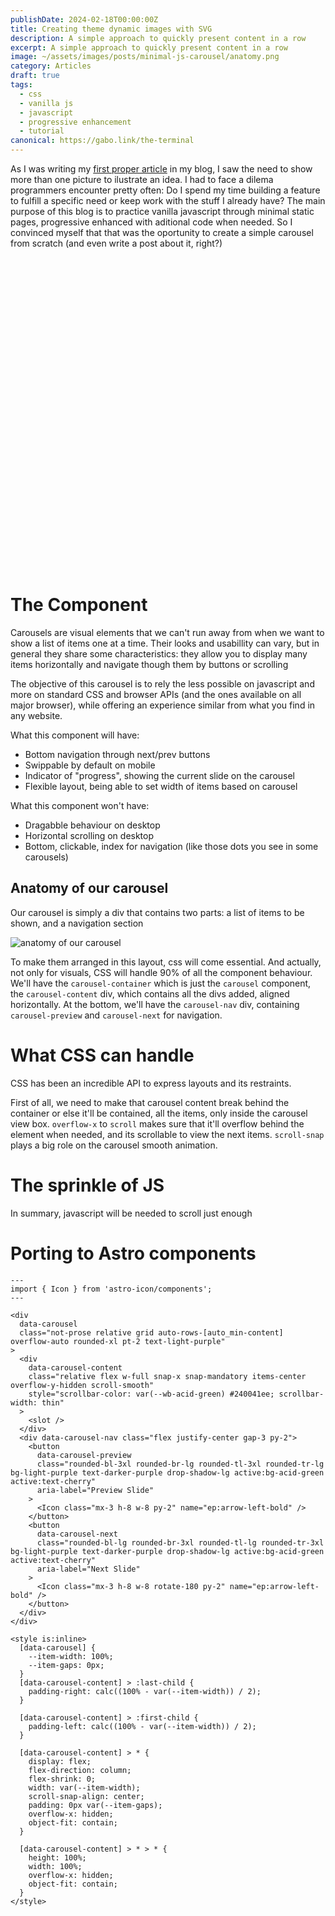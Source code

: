 ```yaml
---
publishDate: 2024-02-18T00:00:00Z
title: Creating theme dynamic images with SVG
description: A simple approach to quickly present content in a row
excerpt: A simple approach to quickly present content in a row
image: ~/assets/images/posts/minimal-js-carousel/anatomy.png
category: Articles
draft: true
tags:
  - css
  - vanilla js
  - javascript
  - progressive enhancement
  - tutorial
canonical: https://gabo.link/the-terminal
---
```


As I was writing my [first proper article](/the-terminal) in my blog, I saw the need to show more than one picture to ilustrate an idea. I had to face a dilema programmers encounter pretty often: Do I spend my time building a feature to fulfill a specific need or keep work with the stuff I already have? The main purpose of this blog is to practice vanilla javascript through minimal static pages, progressive enhanced with aditional code when needed. So I convinced myself that that was the oportunity to create a simple carousel from scratch (and even write a post about it, right?)

<div class="mb-10">
  <p
    class="codepen"
    data-height="500"
    data-theme-id="dark"
    data-default-tab="result"
    data-slug-hash="vYPGWXQ"
    data-user="gb_gabo"
    style="height: 500px; box-sizing: border-box;"
  >
    <span></span>
  </p>
  <script async src="https://cpwebassets.codepen.io/assets/embed/ei.js"></script>
</div>

# The Component

Carousels are visual elements that we can't run away from when we want to show a list of items one at a time. Their looks and usabillity can vary, but in general they share some characteristics: they allow you to display many items horizontally and navigate though them by buttons or scrolling

The objective of this carousel is to rely the less possible on javascript and more on standard CSS and browser APIs (and the ones available on all major browser), while offering an experience similar from what you find in any website.

What this component will have:

- Bottom navigation through next/prev buttons
- Swippable by default on mobile
- Indicator of "progress", showing the current slide on the carousel
- Flexible layout, being able to set width of items based on carousel

What this component won't have:

- Dragabble behaviour on desktop
- Horizontal scrolling on desktop
- Bottom, clickable, index for navigation (like those dots you see in some carousels)

## Anatomy of our carousel

Our carousel is simply a div that contains two parts: a list of items to be shown, and a navigation section

![anatomy of our carousel](~/assets/images/posts/minimal-js-carousel/anatomy-2.png)

To make them arranged in this layout, css will come essential. And actually, not only for visuals, CSS will handle 90% of all the component behaviour. We'll have the `carousel-container` which is just the `carousel` component, the `carousel-content` div, which contains all the divs added, aligned horizontally. At the bottom, we'll have the `carousel-nav` div, containing `carousel-preview` and `carousel-next` for navigation.

# What CSS can handle

CSS has been an incredible API to express layouts and its restraints.

First of all, we need to make that carousel content break behind the container or else it'll be contained, all the items, only inside the carousel view box. `overflow-x` to `scroll` makes sure that it'll overflow behind the element when needed, and its scrollable to view the next items. `scroll-snap` plays a big role on the carousel smooth animation.

# The sprinkle of JS

In summary, javascript will be needed to scroll just enough

# Porting to Astro components

```astro
---
import { Icon } from 'astro-icon/components';
---

<div
  data-carousel
  class="not-prose relative grid auto-rows-[auto_min-content] overflow-auto rounded-xl pt-2 text-light-purple"
>
  <div
    data-carousel-content
    class="relative flex w-full snap-x snap-mandatory items-center overflow-y-hidden scroll-smooth"
    style="scrollbar-color: var(--wb-acid-green) #240041ee; scrollbar-width: thin"
  >
    <slot />
  </div>
  <div data-carousel-nav class="flex justify-center gap-3 py-2">
    <button
      data-carousel-preview
      class="rounded-bl-3xl rounded-br-lg rounded-tl-3xl rounded-tr-lg bg-light-purple text-darker-purple drop-shadow-lg active:bg-acid-green active:text-cherry"
      aria-label="Preview Slide"
    >
      <Icon class="mx-3 h-8 w-8 py-2" name="ep:arrow-left-bold" />
    </button>
    <button
      data-carousel-next
      class="rounded-bl-lg rounded-br-3xl rounded-tl-lg rounded-tr-3xl bg-light-purple text-darker-purple drop-shadow-lg active:bg-acid-green active:text-cherry"
      aria-label="Next Slide"
    >
      <Icon class="mx-3 h-8 w-8 rotate-180 py-2" name="ep:arrow-left-bold" />
    </button>
  </div>
</div>

<style is:inline>
  [data-carousel] {
    --item-width: 100%;
    --item-gaps: 0px;
  }
  [data-carousel-content] > :last-child {
    padding-right: calc((100% - var(--item-width)) / 2);
  }

  [data-carousel-content] > :first-child {
    padding-left: calc((100% - var(--item-width)) / 2);
  }

  [data-carousel-content] > * {
    display: flex;
    flex-direction: column;
    flex-shrink: 0;
    width: var(--item-width);
    scroll-snap-align: center;
    padding: 0px var(--item-gaps);
    overflow-x: hidden;
    object-fit: contain;
  }

  [data-carousel-content] > * > * {
    height: 100%;
    width: 100%;
    overflow-x: hidden;
    object-fit: contain;
  }
</style>
```
